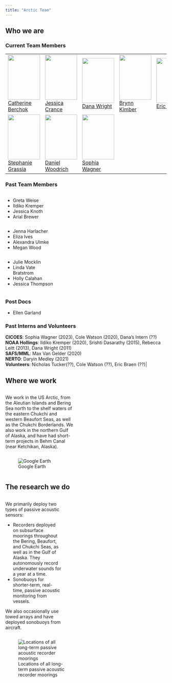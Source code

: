 ```yaml
---
title: "Arctic Team"
---
```


## Who we are

### Current Team Members

<table>
    <tbody>
    <tr>
    <td width = "25%" ><img src="images/AFSCimages/teamPhotos/CBerchok.png" width="100" height="140" style="vertical-align:middle"/><figcaption  width = "25%" ><a href="https://noaa-afsc.github.io/AFSC-MML-PAM-Lab-Manual/content/CBerchok.html">Catherine Berchok</a></figcaption></td>
   <td width = "25%" ><img src="images/AFSCimages/teamPhotos/JCrance.jpg "width="100" height="140" style="vertical-align:middle"/><figcaption><a href="https://noaa-afsc.github.io/AFSC-MML-PAM-Lab-Manual/content/JCrance.html">Jessica Crance</a></figcaption></td>
     <td width = "25%" ><img src="images/AFSCimages/teamPhotos/DWright.jpg" width="100" height="140" style="vertical-align:middle"/><figcaption><a href="https://noaa-afsc.github.io/AFSC-MML-PAM-Lab-Manual/content/DWright.html">Dana Wright</a></figcaption></td>
      <td width = "25%" ><img src="images/AFSCimages/teamPhotos/BKimber.jpg" width="100" height="140" style="vertical-align:middle"/><figcaption><a href="https://noaa-afsc.github.io/AFSC-MML-PAM-Lab-Manual/content/BKimber.html">Brynn Kimber</a></figcaption></td>
    <td width = "25%" ><img src="images/AFSCimages/teamPhotos/EBraen.jpg" width="100" height="140" style="vertical-align:middle"/><figcaption  width = "25%" ><a href="https://noaa-afsc.github.io/AFSC-MML-PAM-Lab-Manual/content/EBraen.html">Eric Braen</a></figcaption></td>
     </tr>
     <tr>
      <td width = "25%" ><img src="images/AFSCimages/teamPhotos/SGrassia.jpg" width="100" height="140" style="vertical-align:middle"/><figcaption  width = "25%" ><a href="https://noaa-afsc.github.io/AFSC-MML-PAM-Lab-Manual/content/SGrassia.html">Stephanie Grassia</a></figcaption></td>
   <td width = "25%" ><img src="images/AFSCimages/teamPhotos/DWoodrich.jpg "width="100" height="140" style="vertical-align:middle"/><figcaption><a href="https://noaa-afsc.github.io/AFSC-MML-PAM-Lab-Manual/content/DWoodrich.html">Daniel Woodrich</figcaption></td>
     <td width = "25%" ><img src="images/AFSCimages/teamPhotos/SWagner.jpg" width="100" height="140" style="vertical-align:middle"/><figcaption><a href="https://noaa-afsc.github.io/AFSC-MML-PAM-Lab-Manual/content/SWagner.html">Sophia Wagner</a></figcaption></td>
    </tr>
  </tbody>
</table>

### Past Team Members

::: {.column width="30%"}
- Greta Weise
- Ildiko Kremper
- Jessica Knoth
- Arial Brewer

:::
::: {.column width="30%"}
- Jenna Harlacher
- Eliza Ives
- Alexandra Ulmke
- Megan Wood


:::
::: {.column width="30%"}
- Julie Mocklin
- Linda Vate Bratstrom
- Holly Calahan
- Jessica Thompson
:::


<!--

<table>
    <tbody>
    <tr>
    <td width = "25%" ><img src="images/AFSCimages/teamPhotos/GWeise.jpg" width="100" height="140" style="vertical-align:middle"/><figcaption  width = "25%" ><a> Greta Weise</a></figcaption></td>
    <td width = "25%" ><img src="images/AFSCimages/teamPhotos/IKremper.png" width="100" height="140" style="vertical-align:middle"/><figcaption  width = "25%" ><a> Ildiko Kremper</a></figcaption></td>
   <td width = "25%" ><img src="images/AFSCimages/teamPhotos/JKnoth.png "width="100" height="140" style="vertical-align:middle"/><figcaption  width = "25%" ><a> Jessica Knoth </a></figcaption></td>
      <td width = "25%" ><img src="images/AFSCimages/teamPhotos/ABrewer.png "width="100" height="140" style="vertical-align:middle"/><figcaption  width = "25%" ><a> Arial Brewer </a></figcaption></td>
     <td width = "25%" ><img src="images/AFSCimages/teamPhotos/BlankPhotoFluke.png" width="100" height="70" style="vertical-align:middle"/><figcaption width = "25%"><a>Jenna Harlacher</a></figcaption></td>
     </tr>
     <tr>
     <td width = "25%" ><img src="images/AFSCimages/teamPhotos/BlankPhotoFluke.png" width="90" height="70" style="vertical-align:middle"/><figcaption width = "25%"><a>Eliza Ives</a></figcaption></td>
        <td width = "25%" ><img src="images/AFSCimages/teamPhotos/BlankPhotoFluke.png" width="90" height="70" style="vertical-align:middle"/><figcaption width = "25%"><a>Alexandra Ulmke</a></figcaption></td>
        <td width = "25%" ><img src="images/AFSCimages/teamPhotos/BlankPhotoFluke.png" width="90" height="70" style="vertical-align:middle"/><figcaption width = "25%"><a>Holly Calahan</a></figcaption></td>
      <td width = "25%" ><img src="images/AFSCimages/teamPhotos/BlankPhotoFluke.png" width="90" height="70" style="vertical-align:middle"/><figcaption width = "25%"><a>Megan Wood</a></figcaption></td>
     <td width = "25%" height = "70" ><img src="images/AFSCimages/teamPhotos/BlankPhotoFluke.png" width="90" height="70" style="vertical-align:middle"/><figcaption width = "25%"><a>Ellen Garland</a></figcaption></td>
     </tr>
     <tr>
        <td width = "25%" ><img src="images/AFSCimages/teamPhotos/BlankPhotoFluke.png" width="90" height="70" style="vertical-align:middle"/><figcaption width = "25%"><a>Julie Mocklin</a></figcaption></td>
        <td width = "25%" ><img src="images/AFSCimages/teamPhotos/BlankPhotoFluke.png" width="90" height="70" style="vertical-align:middle"/><figcaption width = "25%"><a>Linda Vate Bratstrom</a></figcaption></td>
      <td width = "25%" ><img src="images/AFSCimages/teamPhotos/BlankPhotoFluke.png" width="90" height="70" style="vertical-align:middle"/><figcaption width = "25%"><a>Jessica Thompson</a></figcaption></td>
    </tr>
  </tbody>
</table>
-->

### Post Docs

- Ellen Garland

### Past Interns and Volunteers

| **CICOES**: Sophia Wagner (2023), Cole Watson (2020), Dana's Intern (??)
| **NOAA Hollings**: Ildiko Kremper (2020), Srishti Dasarathy (2015), Rebecca Leitt (2013), Dana Wright (2011)
| **SAFS/MML**: Max Van Gelder (2020)
| **NERTO**: Daryin Medley (2021)
| **Volunteers**: Nicholas Tucker(??), Cole Watson (??), Eric Braen (??)|

## Where we work

::: {.column width="42%"}
<p> 
</p>

We work in the US Arctic, from the Aleutian Islands and Bering Sea north to the shelf waters of the eastern Chukchi and western Beaufort Seas, as well as the Chukchi Borderlands.  We also work in the northern Gulf of Alaska, and have had short-term projects in Behm Canal (near Ketchikan, Alaska).
:::

::: {.column width="50%"}
![Google Earth](images/AFSCimages/WhereWeWorkMap.png){fig-alt="" fig-align="center"}
:::

## The research we do
::: {.column width="35%"}
We primarily deploy two types of passive acoustic sensors:

-  Recorders deployed on subsurface moorings throughout the Bering, Beaufort, and Chukchi Seas, as well as in the Gulf of Alaska. They autonomously record underwater sounds for a year at a time. 
-  Sonobuoys for shorter-term, real-time, passive acoustic monitoring from vessels.        

We also occasionally use towed arrays and have deployed sonobuoys from aircraft.
:::

::: {.column width="45%"}
![Locations of all long-term passive acoustic recorder moorings](images/AFSCimages/MMLmoorings_currentVsAll.png){fig-alt="" fig-align="center"}
:::
